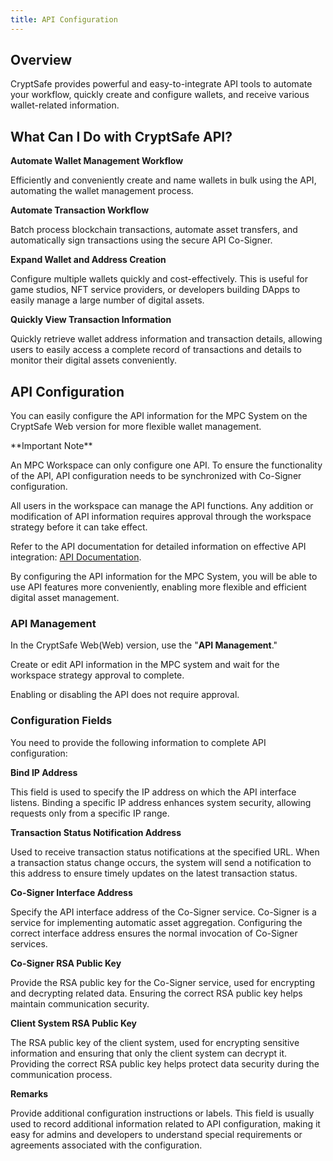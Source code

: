 ```yaml
---
title: API Configuration
---
```


##  Overview

CryptSafe provides powerful and easy-to-integrate API tools to automate your workflow, quickly create and configure wallets, and receive various wallet-related information.

##  What Can I Do with CryptSafe API?

**Automate Wallet Management Workflow**

Efficiently and conveniently create and name wallets in bulk using the API, automating the wallet management process.

**Automate Transaction Workflow**

Batch process blockchain transactions, automate asset transfers, and automatically sign transactions using the secure API Co-Signer.

**Expand Wallet and Address Creation**

Configure multiple wallets quickly and cost-effectively. This is useful for game studios, NFT service providers, or developers building DApps to easily manage a large number of digital assets.

**Quickly View Transaction Information**

Quickly retrieve wallet address information and transaction details, allowing users to easily access a complete record of transactions and details to monitor their digital assets conveniently.

##  API Configuration

You can easily configure the API information for the MPC System on the CryptSafe Web version for more flexible wallet management.

<Warning>
**Important Note**

An MPC Workspace can only configure one API. To ensure the functionality of the API, API configuration needs to be synchronized with Co-Signer configuration.

All users in the workspace can manage the API functions. Any addition or modification of API information requires approval through the workspace strategy before it can take effect.

Refer to the API documentation for detailed information on effective API integration: [API Documentation](/api-references/intro/custody-apis).

By configuring the API information for the MPC System, you will be able to use API features more conveniently, enabling more flexible and efficient digital asset management.
</Warning>

###  API Management

In the CryptSafe Web(Web) version, use the "**API Management**."


Create or edit API information in the MPC system and wait for the workspace strategy approval to complete.

<Tip>
Enabling or disabling the API does not require approval.
</Tip>

###  Configuration Fields

You need to provide the following information to complete API configuration:

**Bind IP Address**

This field is used to specify the IP address on which the API interface listens. Binding a specific IP address enhances system security, allowing requests only from a specific IP range.

**Transaction Status Notification Address**

Used to receive transaction status notifications at the specified URL. When a transaction status change occurs, the system will send a notification to this address to ensure timely updates on the latest transaction status.

**Co-Signer Interface Address**

Specify the API interface address of the Co-Signer service. Co-Signer is a service for implementing automatic asset aggregation. Configuring the correct interface address ensures the normal invocation of Co-Signer services.

**Co-Signer RSA Public Key**

Provide the RSA public key for the Co-Signer service, used for encrypting and decrypting related data. Ensuring the correct RSA public key helps maintain communication security.

**Client System RSA Public Key**

The RSA public key of the client system, used for encrypting sensitive information and ensuring that only the client system can decrypt it. Providing the correct RSA public key helps protect data security during the communication process.

**Remarks**

Provide additional configuration instructions or labels. This field is usually used to record additional information related to API configuration, making it easy for admins and developers to understand special requirements or agreements associated with the configuration.

